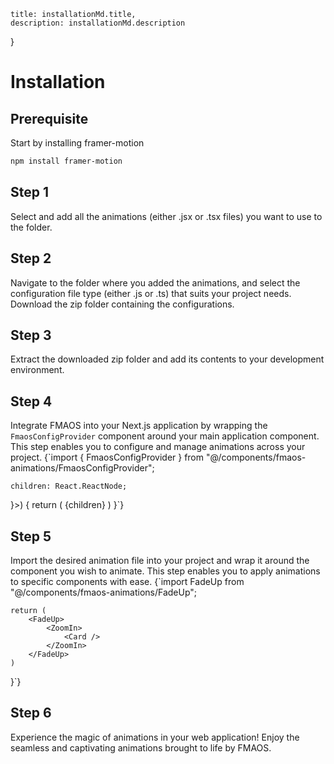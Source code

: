 
    title: installationMd.title,
    description: installationMd.description
}

# Installation

## Prerequisite
Start by installing framer-motion
```bash
npm install framer-motion
```

## Step 1
Select and add all the animations (either .jsx or .tsx files) you want to use to the folder.

<StepImage imageName="step-1" />

    
## Step 2
Navigate to the folder where you added the animations, and select the configuration file type (either .js or .ts) that suits your project needs. Download the zip folder containing the configurations.

<StepImage imageName="step-2" />

## Step 3
Extract the downloaded zip folder and add its contents to your development environment.

<StepImage imageName="step-3" />

## Step 4
Integrate FMAOS into your Next.js application by wrapping the `FmaosConfigProvider` component around your main application component. This step enables you to configure and manage animations across your project.
<SyntaxHighlighter language="typescript" style={nightOwl} wrapLongLines >
  {`import { FmaosConfigProvider } from "@/components/fmaos-animations/FmaosConfigProvider";

    children: React.ReactNode;
}>) {
    return (
        <html lang="en">
            <body>
                <FmaosConfigProvider>
                    {children}
                </FmaosConfigProvider>
            </body>
        </html>
    )
}`}
</SyntaxHighlighter>


## Step 5
Import the desired animation file into your project and wrap it around the component you wish to animate. This step enables you to apply animations to specific components with ease.
<SyntaxHighlighter language="typescript" style={nightOwl} wrapLongLines >
  {`import FadeUp from "@/components/fmaos-animations/FadeUp";

    return (
        <FadeUp>
            <ZoomIn>
                <Card />
            </ZoomIn>
        </FadeUp>
    )
}`}
</SyntaxHighlighter>

## Step 6
Experience the magic of animations in your web application! Enjoy the seamless and captivating animations brought to life by FMAOS.
<AnimatedCard/>
